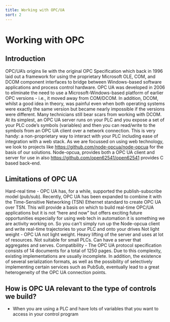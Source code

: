 ```yaml
---
title: Working with OPC/UA
sort: 2
---
```


# Working with OPC

## Introduction

OPC/UA’s origins lie with the original OPC Specification which back in 1996 laid out a framework for using the proprietary Microsoft OLE, COM, and DCOM component interfaces to bridge between Windows-based software applications and process control hardware. OPC UA was developed in 2006 to eliminate the need to use a Microsoft-Windows-based platform of earlier OPC versions - i.e., it moved away from COM/DCOM. In addition, DCOM, whilst a good idea in theory, was painful even when both operating systems were exactly the same version but became nearly impossible if the versions were different. Many technicians still bear scars from working with DCOM.
At its simplest, an OPC UA server runs on your PLC and you expose a set of your PLC code’s symbols (variables) and then you can read/write to the symbols from an OPC UA client over a network connection. This is very handy: a non-proprietary way to interact with your PLC including ease of integration with a web stack.
As we are focussed on using web technology, we look to projects like https://github.com/node-opcua/node-opcua for the basis of our solutions. Node-opcua, provides both a OPC UA client and server for use in also https://github.com/open62541/open62541 provides C based back-end.

## Limitations of OPC UA
Hard-real time - OPC UA has, for a while, supported the publish-subscribe model (pub/sub). Recently, OPC UA has been expanded to combine it with the Time-Sensitive Networking (TSN) Ethernet standard to create OPC UA over TSN. This will provide a basis on which to build real-time OPC/UA applications but it is not “here and now” but offers exciting future opportunities especially for using web tech in automation it is something we are activity working on.
So you can’t simply run up the Node-opcua client and write real-time trajectories to your PLC and onto your drives
Not light weight - OPC UA not light weight. Heavy lifting of the server and uses at lot of resources. Not suitable for small PLCs. Can have a server that aggregates and serves.
Compatibility - The OPC UA protocol specification consists of 14 documents for a total of 1250 pages. Due to this complexity, existing implementations are usually incomplete. In addition, the existence of several serialization formats, as well as the possibility of selectively implementing certain services such as PubSub, eventually lead to a great heterogeneity of the OPC UA connection points.

## How is OPC UA relevant to the type of controls we build?
* When you are using a PLC and have lots of variables that you want to access in your control program


